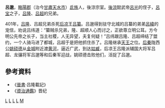 '''呂邈'''，[[略陽郡|略陽郡]]（治今[[甘肅|甘肅]][[天水市|天水市]]）[[氐族|氐族]]人，後涼宗室。[[後涼|後涼]]懿武帝[[呂光|呂光]]的侄子，[[呂宝|呂宝]]之子，[[吕隆|吕隆]]、[[吕超_(后凉)|吕超]]的兄弟。

401年，[[吕隆|吕隆]]、吕超兄弟杀死[[后凉|后凉]]王[[吕纂|吕纂]]。吕邈得到驻守北城的吕纂的弟弟[[呂緯|呂緯]]的宠信，劝说吕纬道：“纂贼杀兄弟，隆、超顺人心而讨之，正欲尊立明公耳。方今明公先帝之长子，当主社稷，人无异望，夫复何疑！”吕纬跟吕隆、吕超缔结了盟约，一个人骑马进了都城，吕超于是把他抓住杀了。吕隆继承[[天王|天王]]之位。[[后秦|后秦]]陇西公[[姚硕德|姚硕德]]从[[金城郡|金城]]附近渡[[黄河|黄河]]，逼近广武，到达[[姑臧|姑臧]]，后凉王吕隆派辅国大将军吕超、龙骧将军吕邈等和后秦军迎战，姚硕德击败他们，活捉了吕邈。
== 參考資料 ==
*《[[晉書|晉書]]·吕隆載記》
*《[[資治通鑑|資治通鑑]]》晋纪

[[Category:後涼|L]]
[[Category:五胡十六國政治人物|L]]
[[Category:五胡十六國軍事人物|L]]
[[Category:氐人|L]]
[[Category:呂姓|M]]